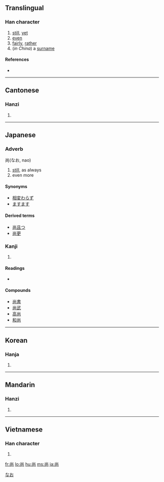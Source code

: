{{see|尙}}
==Translingual==

===Han character===
{{Han char|rn=42|rad=小|as=05|sn=8|four=9022<sub>7</sub>|canj=火月口 (FBR)}}

# [[still]], [[yet]]
# [[even]]
# [[fairly]], [[rather]]
# (''in China'') a [[surname]]

====References====
* {{Han ref|kx=0297.121|dkj=07493|hdz=10563.050|uh=5C1A|ud=23578|bh=A97C|bd=43388}}

----

==Cantonese==

===Hanzi===
{{yue-hanzi|jyut=|y=seung6}}

# {{defn|Cantonese|sort=小05}}

----

==Japanese==

===Adverb===
尚(なお, nao)

# [[still]], as always
# even more

====Synonyms====
* [[相変わらず]]
* [[ますます]]

====Derived terms====
* [[尚且つ]]
* [[尚更]]

===Kanji===
{{ja-kanji|grade=c|rs=小05}}

# {{defn|Japanese}}

====Readings====
* {{ja-readings|on=[[しょう]] (shō)|kun=[[なお]] (nao), [[たっとぶ]] (tattobu), [[くわえる]] (kuwaeru), [[ねがう]] (negau)|nanori=なお (nao), [[ひさ]](hisa)}}

====Compounds====
* [[尚書]]
* [[尚武]]
* [[高尚]]
* [[和尚]]

[[Category:Japanese adverbs|なお]]

----

==Korean==

===Hanja===
{{ko-hanja|hangeul=상|rv=sang|mr=sang}}

# {{defn|Korean|sort=小05}}

----

==Mandarin==

===Hanzi===
{{cmn-hanzi|pin=[[shàng]] ([[shang4]]), [[cháng]] ([[chang2]])|wg=ch'ang<sup>2</sup>, shang<sup>4</sup>}}

# {{defn|Mandarin|sort=小05}}

----

==Vietnamese==

===Han character===
{{vi-hantu|[[thượng]], [[chuộng]]|rs=小05}}

# {{defn|Vietnamese|sort=小05}}

[[fr:尚]]
[[lo:尚]]
[[hu:尚]]
[[ms:尚]]
[[ja:尚]]